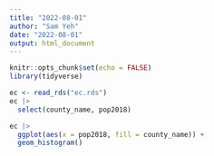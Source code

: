 ```yaml
---
title: "2022-08-01"
author: "Sam Yeh"
date: "2022-08-01"
output: html_document
---
```


```r
knitr::opts_chunk$set(echo = FALSE)
library(tidyverse)
```

```r
ec <- read_rds("ec.rds")
ec |>
  select(county_name, pop2018)
```

```r
ec |>
  ggplot(aes(x = pop2018, fill = county_name)) +
  geom_histogram()
```

